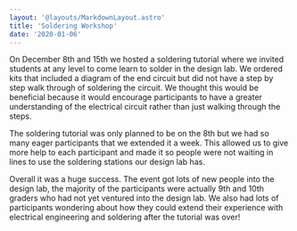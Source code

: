 ```yaml
---
layout: '@layouts/MarkdownLayout.astro'
title: 'Soldering Workshop'
date: '2020-01-06'
---
```


On December 8th and 15th we hosted a soldering tutorial where we invited students at any level to come learn to solder in the design lab. We ordered kits that included a diagram of the end circuit but did not have a step by step walk through of soldering the circuit. We thought this would be beneficial because it would encourage participants to have a greater understanding of the electrical circuit rather than just walking through the steps.

The soldering tutorial was only planned to be on the 8th but we had so many eager participants that we extended it a week. This allowed us to give more help to each participant and made it so people were not waiting in lines to use the soldering stations our design lab has.

Overall it was a huge success. The event got lots of new people into the design lab, the majority of the participants were actually 9th and 10th graders who had not yet ventured into the design lab. We also had lots of participants wondering about how they could extend their experience with electrical engineering and soldering after the tutorial was over!
